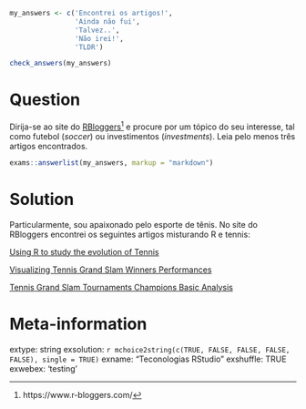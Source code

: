 ```r
my_answers <- c('Encontrei os artigos!', 
                'Ainda não fui',
                'Talvez..',
                'Não irei!',
                'TLDR')

check_answers(my_answers)
```

Question
========

Dirija-se ao site do [RBloggers](https://www.r-bloggers.com/)^[https://www.r-bloggers.com/] e procure por um tópico do seu interesse, tal como futebol (_soccer_) ou investimentos (_investments_). Leia pelo menos três artigos encontrados.

```r
exams::answerlist(my_answers, markup = "markdown")
```

Solution
================

Particularmente, sou apaixonado pelo esporte de tênis. No site do RBloggers encontrei os seguintes artigos misturando R e tennis:

[Using R to study the evolution of Tennis](https://www.r-bloggers.com/2017/02/using-r-to-study-the-evolution-of-tennis/)

[Visualizing Tennis Grand Slam Winners Performances](https://www.r-bloggers.com/2017/05/visualizing-tennis-grand-slam-winners-performances/)

[Tennis Grand Slam Tournaments Champions Basic Analysis](https://www.r-bloggers.com/2017/12/tennis-grand-slam-tournaments-champions-basic-analysis/)


Meta-information
================
extype: string
exsolution: `r mchoice2string(c(TRUE, FALSE, FALSE, FALSE, FALSE), single = TRUE)`
exname: "Teconologias RStudio"
exshuffle: TRUE
exwebex: 'testing'

